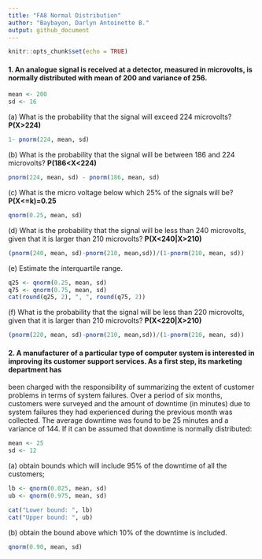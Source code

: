---
title: "FA8 Normal Distribution"
author: "Baybayon, Darlyn Antoinette B."
output: github_document
---

```{r setup, include=FALSE}
knitr::opts_chunk$set(echo = TRUE)
```

#### 1. An analogue signal is received at a detector, measured in microvolts, is normally distributed with mean of 200 and variance of 256.

```{r}
mean <- 200
sd <- 16

```

 (a\) What is the probability that the signal will exceed 224 microvolts? **P(X>224)**
```{r}
1- pnorm(224, mean, sd)
```

 (b\) What is the probability that the signal will be between 186 and 224 microvolts? **P(186<X<224)**
```{r}
pnorm(224, mean, sd) - pnorm(186, mean, sd)
```
 (c\) What is the micro voltage below which 25% of the signals will be? **P(X<=k)=0.25**
```{r}
qnorm(0.25, mean, sd)
```
 (d\) What is the probability that the signal will be less than 240 microvolts, given that it is larger than 210 microvolts? **P(X<240|X>210)**
```{r}
(pnorm(240, mean, sd)-pnorm(210, mean,sd))/(1-pnorm(210, mean, sd))
```
 (e\) Estimate the interquartile range.
```{r}
q25 <- qnorm(0.25, mean, sd)
q75 <- qnorm(0.75, mean, sd)
cat(round(q25, 2), ", ", round(q75, 2))

```
 (f\) What is the probability that the signal will be less than 220 microvolts, given that it is larger than 210 microvolts? **P(X<220|X>210)**
```{r}
(pnorm(220, mean, sd)-pnorm(210, mean,sd))/(1-pnorm(210, mean, sd))
```

#### 2. A manufacturer of a particular type of computer system is interested in improving its customer support services. As a first step, its marketing department has
been charged with the responsibility of summarizing the extent of customer
problems in terms of system failures. Over a period of six months, customers
were surveyed and the amount of downtime (in minutes) due to system failures
they had experienced during the previous month was collected. The average
downtime was found to be 25 minutes and a variance of 144. If it can be
assumed that downtime is normally distributed:

```{r}
mean <- 25
sd <- 12
```

 (a\) obtain bounds which will include 95% of the downtime of all the customers;

```{r}
lb <- qnorm(0.025, mean, sd)
ub <- qnorm(0.975, mean, sd)

cat("Lower bound: ", lb)
cat("Upper bound: ", ub)
```
 (b\) obtain the bound above which 10% of the downtime is included.
```{r}
qnorm(0.90, mean, sd)
```

